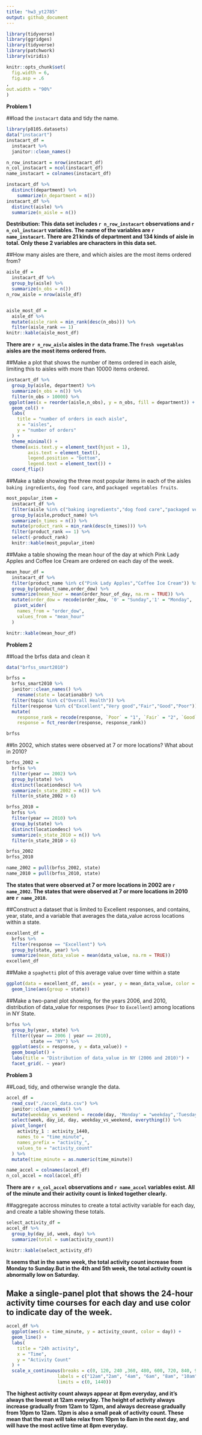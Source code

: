 ```yaml
---
title: "hw3_yt2785"
output: github_document
---
```


```r
library(tidyverse)
library(ggridges)
library(tidyverse)
library(patchwork)
library(viridis)

knitr::opts_chunk$set(
  fig.width = 6,
  fig.asp = .6
,
out.width = "90%"
)
```

**Problem 1**

##load the `instacart` data and tidy the name.

```r
library(p8105.datasets) 
data("instacart")
instacart_df = 
  instacart %>% 
  janitor::clean_names()

n_row_instacart = nrow(instacart_df)
n_col_instacart = ncol(instacart_df)
name_instacart = colnames(instacart_df)

instacart_df %>% 
  distinct(department) %>%
    summarize(n_department = n())
instacart_df %>%
  distinct(aisle) %>% 
  summarize(n_aisle = n())

```
**Destribution: This data set includes `r n_row_instacart` observations and `r n_col_instacart` variables. The name of the variables are `r name_instacart`. There are 21 kinds of department and 134 kinds of aisle in total. Only these 2 variables are characters in this data set.**

##How many aisles are there, and which aisles are the most items ordered from?

```r
aisle_df = 
  instacart_df %>%
  group_by(aisle) %>% 
  summarize(n_obs = n())
n_row_aisle = nrow(aisle_df)


aisle_most_df = 
  aisle_df %>% 
  mutate(aisle_rank = min_rank(desc(n_obs))) %>% 
  filter(aisle_rank == 1) 
knitr::kable(aisle_most_df)
```

**There are `r n_row_aisle` aisles in the data frame.The `fresh vegetables` aisles are the most items ordered from.**

##Make a plot that shows the number of items ordered in each aisle, limiting this to aisles with more than 10000 items ordered.

```r
instacart_df %>%
  group_by(aisle, department) %>% 
  summarize(n_obs = n()) %>% 
  filter(n_obs > 10000) %>% 
 ggplot(aes(x = reorder(aisle,n_obs), y = n_obs, fill = department)) +
  geom_col() +
  labs(
    title = "number of orders in each aisle",
    x = "aisles",
    y = "number of orders"
  ) + 
  theme_minimal() +
  theme(axis.text.y = element_text(hjust = 1), 
        axis.text = element_text(),
        legend.position = "bottom",
        legend.text = element_text()) + 
  coord_flip()
```

##Make a table showing the three most popular items in each of the aisles `baking ingredients`, `dog food care`, and `packaged vegetables fruits`.

```r
most_popular_item = 
  instacart_df %>% 
  filter(aisle %in% c("baking ingredients","dog food care","packaged vegetables fruits")) %>% 
  group_by(aisle,product_name) %>% 
  summarize(n_times = n()) %>% 
  mutate(product_rank = min_rank(desc(n_times))) %>% 
  filter(product_rank == 1) %>% 
  select(-product_rank)
  knitr::kable(most_popular_item)
```


##Make a table showing the mean hour of the day at which Pink Lady Apples and Coffee Ice Cream are ordered on each day of the week.

```r
mean_hour_df = 
  instacart_df %>%
  filter(product_name %in% c("Pink Lady Apples","Coffee Ice Cream")) %>% 
  group_by(product_name,order_dow) %>% 
  summarize(mean_hour = mean(order_hour_of_day, na.rm = TRUE)) %>%
  mutate(order_dow = recode(order_dow, '0' = "Sunday",'1' = "Monday", '2' = "Tuesday", '3' = "Wednesday", '4' = "Thursday", '5' = "Friday", '6' = "Saturday")) %>% 
   pivot_wider(
    names_from = "order_dow",
    values_from = "mean_hour"
  ) 

knitr::kable(mean_hour_df)
```

**Problem 2**

##load the brfss data and clean it

```r
data("brfss_smart2010")

brfss = 
  brfss_smart2010 %>%
  janitor::clean_names() %>% 
    rename(state = locationabbr) %>% 
  filter(topic %in% c("Overall Health")) %>% 
  filter(response %in% c("Excellent","Very good","Fair","Good","Poor")) %>% 
  mutate(
    response_rank = recode(response, `Poor` = "1", `Fair` = "2", `Good` = "3", `Very good` = "4", `Excellent` = "5"),
    response = fct_reorder(response, response_rank))

brfss
```


##In 2002, which states were observed at 7 or more locations? What about in 2010?

```r
brfss_2002 = 
  brfss %>% 
  filter(year == 2002) %>% 
  group_by(state) %>% 
  distinct(locationdesc) %>% 
  summarize(n_state_2002 = n()) %>% 
  filter(n_state_2002 > 6)

brfss_2010 = 
  brfss %>% 
  filter(year == 2010) %>% 
  group_by(state) %>% 
  distinct(locationdesc) %>% 
  summarize(n_state_2010 = n()) %>% 
  filter(n_state_2010 > 6) 

brfss_2002
brfss_2010

name_2002 = pull(brfss_2002, state)
name_2010 = pull(brfss_2010, state)
```

**The states that were observed at 7 or more locations in 2002 are `r name_2002`. The states that were observed at 7 or more locations in 2010 are `r name_2010`.**

##Construct a dataset that is limited to Excellent responses, and contains, year, state, and a variable that averages the data_value across locations within a state. 

```r
excellent_df = 
  brfss %>% 
  filter(response == "Excellent") %>% 
  group_by(state, year) %>% 
  summarize(mean_data_value = mean(data_value, na.rm = TRUE)) 
excellent_df
```

##Make a `spaghetti` plot of this average value over time within a state 

```r
ggplot(data = excellent_df, aes(x = year, y = mean_data_value, color = state)) +
  geom_line(aes(group = state))
```

##Make a two-panel plot showing, for the years 2006, and 2010, distribution of data_value for responses (`Poor` to `Excellent`) among locations in NY State.

```r
brfss %>% 
  group_by(year, state) %>% 
  filter((year == 2006 | year == 2010),
         state == "NY") %>% 
  ggplot(aes(x = response, y = data_value)) +
  geom_boxplot() +
  labs(title = "Distribution of data_value in NY (2006 and 2010)") +
  facet_grid(. ~ year)
```

**Problem 3**


##Load, tidy, and otherwise wrangle the data. 

```r
accel_df = 
  read_csv("./accel_data.csv") %>% 
  janitor::clean_names() %>% 
  mutate(weekday_vs_weekend = recode(day, 'Monday' = "weekday",'Tuesday' = "weekday", 'Wednesday' = "weekday", 'Thursday' = "weekday", 'Friday' = "weekday", 'Saturday' = "weekend", 'Sunday' = "weekend")) %>% 
  select(week, day_id, day, weekday_vs_weekend, everything()) %>% 
  pivot_longer(
    activity_1 : activity_1440,
    names_to = "time_minute",
    names_prefix = "activity_",
    values_to = "activity_count"
  ) %>% 
  mutate(time_minute = as.numeric(time_minute))

name_accel = colnames(accel_df)
n_col_accel = ncol(accel_df)
```
**There are `r n_col_accel` observations and `r name_accel` variables exist. All of the minute and their activity count is linked together clearly.**


##aggregate accross minutes to create a total activity variable for each day, and create a table showing these totals.

```r
select_activity_df = 
accel_df %>% 
  group_by(day_id, week, day) %>% 
  summarize(total = sum(activity_count)) 

knitr::kable(select_activity_df)
```
**It seems that in the same week, the total activity count increase from Monday to Sunday.But in the 4th and 5th week, the total activity count is abnormally low on Saturday.**

## Make a single-panel plot that shows the 24-hour activity time courses for each day and use color to indicate day of the week.

```r
accel_df %>% 
  ggplot(aes(x = time_minute, y = activity_count, color = day)) + 
  geom_line() +
  labs(
    title = "24h activity",
    x = "Time",
    y = "Activity Count"
  ) +
  scale_x_continuous(breaks = c(0, 120, 240 ,360, 480, 600, 720, 840, 960,1080, 1200, 1320, 1440), 
                   labels = c("12am","2am", "4am", "6am", "8am", "10am", "12pm", "2pm", "4pm", "6pm", "8pm", "10pm", "12am"),
                   limits = c(0, 1440))

```

**The highest activity count always appear at 8pm everyday, and it's always the lowest at 12am everyday. The height of activity always increase gradually from 12am to 12pm, and always decrease gradually from 10pm to 12am. 12pm is also a small peak of activity count. These mean that the man will take relax from 10pm to 8am in the next day, and will have the most active time at 8pm everyday.**

